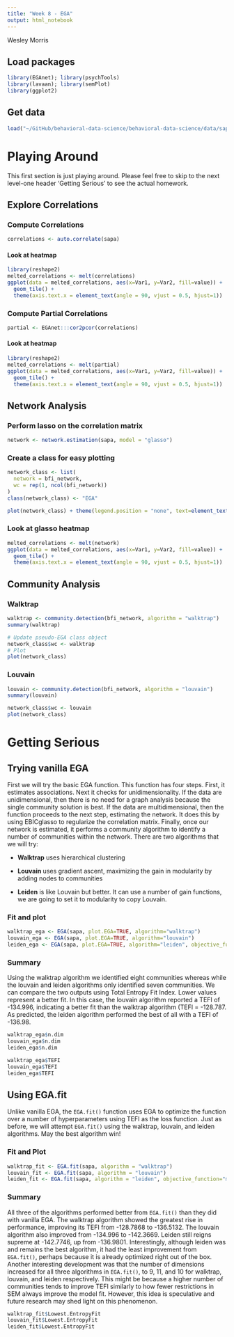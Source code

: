 ```yaml
---
title: "Week 8 - EGA"
output: html_notebook
---
```

Wesley Morris

## Load packages
```r
library(EGAnet); library(psychTools)
library(lavaan); library(semPlot)
library(ggplot2)
```

## Get data
```r
load("~/GitHub/behavioral-data-science/behavioral-data-science/data/sapa.RData")
```

# Playing Around
This first section is just playing around. Please feel free to skip to the next level-one header 'Getting Serious' to see the actual homework.

## Explore Correlations

### Compute Correlations
```r
correlations <- auto.correlate(sapa)
```

#### Look at heatmap
```r
library(reshape2)
melted_correlations <- melt(correlations)
ggplot(data = melted_correlations, aes(x=Var1, y=Var2, fill=value)) + 
  geom_tile() +
  theme(axis.text.x = element_text(angle = 90, vjust = 0.5, hjust=1))
```

### Compute Partial Correlations
```r
partial <- EGAnet:::cor2pcor(correlations)
```

#### Look at heatmap
```r
library(reshape2)
melted_correlations <- melt(partial)
ggplot(data = melted_correlations, aes(x=Var1, y=Var2, fill=value)) + 
  geom_tile() +
  theme(axis.text.x = element_text(angle = 90, vjust = 0.5, hjust=1))
```

## Network Analysis

### Perform lasso on the correlation matrix
```r
network <- network.estimation(sapa, model = "glasso")
```

### Create a class for easy plotting
```r
network_class <- list(
  network = bfi_network,
  wc = rep(1, ncol(bfi_network))
)
class(network_class) <- "EGA"

plot(network_class) + theme(legend.position = "none", text=element_text(size=2))
```

### Look at glasso heatmap
```r
melted_correlations <- melt(network)
ggplot(data = melted_correlations, aes(x=Var1, y=Var2, fill=value)) + 
  geom_tile() +
  theme(axis.text.x = element_text(angle = 90, vjust = 0.5, hjust=1))
```

## Community Analysis

### Walktrap
```r
walktrap <- community.detection(bfi_network, algorithm = "walktrap")
summary(walktrap)
```

```r
# Update pseudo-EGA class object
network_class$wc <- walktrap
# Plot
plot(network_class)
```

### Louvain
```r
louvain <- community.detection(bfi_network, algorithm = "louvain")
summary(louvain)
```

```r
network_class$wc <- louvain
plot(network_class)
```

# Getting Serious

## Trying vanilla EGA

First we will try the basic EGA function. This function has four steps. First, it estimates associations. Next it checks for unidimensionality. If the data are unidimensional, then there is no need for a graph analysis because the single community solution is best. If the data are multidimensional, then the function proceeds to the next step, estimating the network. It does this by using EBICglasso to regularize the correlation matrix. Finally, once our network is estimated, it performs a community algorithm to identify a number of communities within the network. There are two algorithms that we will try:

* **Walktrap** uses hierarchical clustering

* **Louvain** uses gradient ascent, maximizing the gain in modularity by adding nodes to communities

* **Leiden** is like Louvain but better. It can use a number of gain functions, we are going to set it to modularity to copy Louvain.

### Fit and plot
```r
walktrap_ega <- EGA(sapa, plot.EGA=TRUE, algorithm="walktrap")
louvain_ega <- EGA(sapa, plot.EGA=TRUE, algorithm="louvain")
leiden_ega <- EGA(sapa, plot.EGA=TRUE, algorithm="leiden", objective_function="modularity")
```

### Summary
Using the walktrap algorithm we identified eight communities whereas while the louvain and leiden algorithms only identified seven communities. We can compare the two outputs using Total Entropy Fit Index. Lower values represent a better fit. In this case, the louvain algorithm reported a TEFI of -134.996, indicating a better fit than the walktrap algorithm (TEFI = -128.787. As predicted, the leiden algorithm performed the best of all with a TEFI of -136.98.
```r
walktrap_ega$n.dim
louvain_ega$n.dim
leiden_ega$n.dim

walktrap_ega$TEFI
louvain_ega$TEFI
leiden_ega$TEFI
```
## Using EGA.fit
Unlike vanilla EGA, the `EGA.fit()` function uses EGA to optimize the function over a number of hyperparameters using TEFI as the loss function. Just as before, we will attempt `EGA.fit()` using the walktrap, louvain, and leiden algorithms. May the best algorithm win!

### Fit and Plot
```r
walktrap_fit <- EGA.fit(sapa, algorithm = "walktrap")
louvain_fit <- EGA.fit(sapa, algorithm = "louvain")
leiden_fit <- EGA.fit(sapa, algorithm = "leiden", objective_function="modularity")
```
### Summary
All three of the algorithms performed better from `EGA.fit()` than they did with vanilla EGA. The walktrap algorithm showed the greatest rise in performance, improving its TEFI from -128.7868 to -136.5132. The louvain algorithm also improved from -134.996 to -142.3669. Leiden still reigns supreme at -142.7746, up from -136.9801. Interestingly, although leiden was and remains the best algorithm, it had the least improvement from `EGA.fit()`, perhaps because it is already optimized right out of the box. Another interesting development was that the number of dimensions increased for all three algorithms in `EGA.fit()`, to 9, 11, and 10 for walktrap, louvain, and leiden respectively. This might be because a higher number of communities tends to improve TEFI similarly to how fewer restrictions in SEM always improve the model fit. However, this idea is speculative and future research may shed light on this phenomenon.

```r
walktrap_fit$Lowest.EntropyFit
louvain_fit$Lowest.EntropyFit
leiden_fit$Lowest.EntropyFit
```

